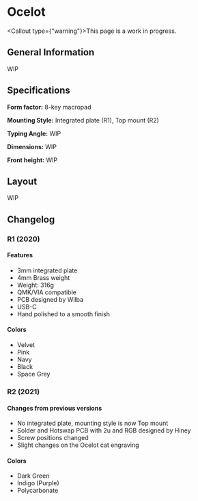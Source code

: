 
# Ocelot

<Callout type={"warning"}>This page is a work in progress.</Callout>

## General Information

WIP

## Specifications

**Form factor:** 8-key macropad

**Mounting Style:** Integrated plate (R1), Top mount (R2)

**Typing Angle:** WIP

**Dimensions:** WIP

**Front height:** WIP

## Layout

WIP

## Changelog

### R1 (2020)

#### Features

- 3mm integrated plate
- 4mm Brass weight
- Weight: 316g
- QMK/VIA compatible
- PCB designed by Wilba
- USB-C
- Hand polished to a smooth finish

#### Colors

- Velvet
- Pink
- Navy
- Black
- Space Grey

### R2 (2021)

#### Changes from previous versions

- No integrated plate, mounting style is now Top mount
- Solder and Hotswap PCB with 2u and RGB designed by Hiney
- Screw positions changed
- Slight changes on the Ocelot cat engraving

#### Colors

- Dark Green
- Indigo (Purple)
- Polycarbonate
